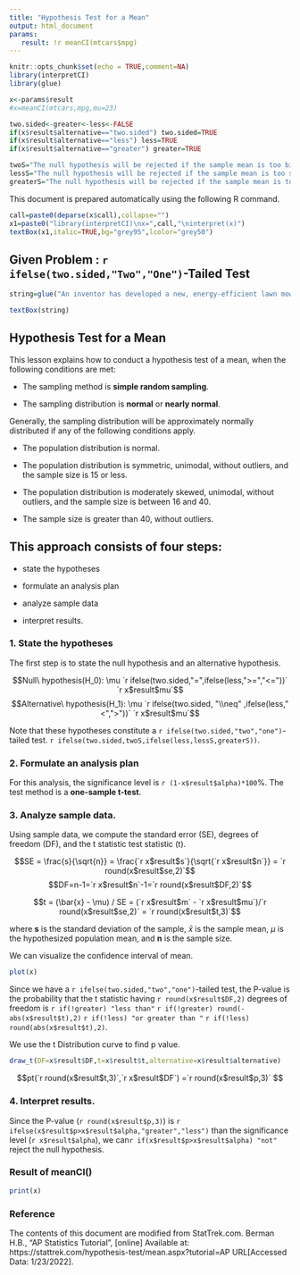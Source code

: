 ```yaml
---
title: "Hypothesis Test for a Mean"
output: html_document
params:
   result: !r meanCI(mtcars$mpg)
---
```


```r
knitr::opts_chunk$set(echo = TRUE,comment=NA)
library(interpretCI)
library(glue)
```


```r
x<-params$result
#x=meanCI(mtcars,mpg,mu=23)

two.sided<-greater<-less<-FALSE
if(x$result$alternative=="two.sided") two.sided=TRUE
if(x$result$alternative=="less") less=TRUE
if(x$result$alternative=="greater") greater=TRUE

twoS="The null hypothesis will be rejected if the sample mean is too big or if it is too small."
lessS="The null hypothesis will be rejected if the sample mean is too small."
greaterS="The null hypothesis will be rejected if the sample mean is too big."
```


This document is prepared automatically using the following R command.

```r

call=paste0(deparse(x$call),collapse="")
x1=paste0("library(interpretCI)\nx=",call,"\ninterpret(x)")
textBox(x1,italic=TRUE,bg="grey95",lcolor="grey50")
```


## Given Problem : `r ifelse(two.sided,"Two","One")`-Tailed Test

```r

string=glue("An inventor has developed a new, energy-efficient lawn mower engine. He claims that the engine will run continuously for {round(x$result$mu,2)} minutes on a single gallon of regular gasoline. From his stock of 2000 engines, the inventor selects a simple random sample of {x$result$n} engines for testing. The engines run for an average of {round(x$result$m,2)} minutes, with a standard deviation of {round(x$result$s,2)} minutes. Test the null hypothesis that the mean run time {ifelse(two.sided,'is',ifelse(less, 'greater than','less than'))} {x$result$mu} minutes against the alternative hypothesis that the mean run time {ifelse(two.sided,'is not',ifelse(less, 'less than','greater than'))} {round(x$result$mu,2)} minutes. Use a {x$result$alpha} level of significance. (Assume that run times for the population of engines are normally distributed.)")

textBox(string)
```

## Hypothesis Test for a Mean

This lesson explains how to conduct a hypothesis test of a mean, when the following conditions are met:

- The sampling method is **simple random sampling**.

- The sampling distribution is **normal** or **nearly normal**.

Generally, the sampling distribution will be approximately normally distributed if any of the following conditions apply.

- The population distribution is normal.

- The population distribution is symmetric, unimodal, without outliers, and the sample size is 15 or less.

- The population distribution is moderately skewed, unimodal, without outliers, and the sample size is between 16 and 40.

- The sample size is greater than 40, without outliers.

## This approach consists of four steps: 

- state the hypotheses

- formulate an analysis plan

- analyze sample data

- interpret results.



### 1. State the hypotheses 

The first step is to state the null hypothesis and an alternative hypothesis.

$$Null\ hypothesis(H_0): \mu `r ifelse(two.sided,"=",ifelse(less,">=","<="))` `r x$result$mu`$$
$$Alternative\ hypothesis(H_1): \mu `r ifelse(two.sided, "\\neq" ,ifelse(less,"<",">"))` `r x$result$mu`$$

Note that these hypotheses constitute a `r ifelse(two.sided,"two","one")`-tailed test. `r ifelse(two.sided,twoS,ifelse(less,lessS,greaterS))`.


### 2. Formulate an analysis plan

For this analysis, the significance level is `r (1-x$result$alpha)*100`%. The test method is a **one-sample t-test**.

### 3. Analyze sample data. 

Using sample data, we compute the standard error (SE), degrees of freedom (DF), and the t statistic test statistic (t).

$$SE = \frac{s}{\sqrt{n}} = \frac{`r x$result$s`}{\sqrt{`r x$result$n`}} = `r round(x$result$se,2)`$$
$$DF=n-1=`r x$result$n`-1=`r round(x$result$DF,2)`$$

$$t = (\bar{x} - \mu) / SE = (`r x$result$m` - `r x$result$mu`)/`r round(x$result$se,2)` = `r round(x$result$t,3)`$$

where **s** is the standard deviation of the sample, $\bar{x}$ is the sample mean, $\mu$ is the hypothesized population mean, and **n** is the sample size.

We can visualize the confidence interval of mean.

```r
plot(x)
```

Since we have a `r ifelse(two.sided,"two","one")`-tailed test, the P-value is the probability that the t statistic having `r round(x$result$DF,2)` degrees of freedom is `r if(!greater) "less than"` `r if(!greater) round(-abs(x$result$t),2)` `r if(!less) "or greater than "` `r if(!less) round(abs(x$result$t),2)`.

We use the t Distribution curve to find p value.

```r
draw_t(DF=x$result$DF,t=x$result$t,alternative=x$result$alternative)
```

$$pt(`r round(x$result$t,3)`,`r x$result$DF`) =`r round(x$result$p,3)` $$

### 4. Interpret results. 

Since the P-value (`r round(x$result$p,3)`) is `r ifelse(x$result$p>x$result$alpha,"greater","less")` than the significance level (`r x$result$alpha`), we can`r if(x$result$p>x$result$alpha) "not"` reject the null hypothesis.


### Result of meanCI()

```r
print(x)
```

### Reference

The contents of this document are modified from StatTrek.com.
Berman H.B., "AP Statistics Tutorial", [online] Available at:  https://stattrek.com/hypothesis-test/mean.aspx?tutorial=AP URL[Accessed Data: 1/23/2022]. 


